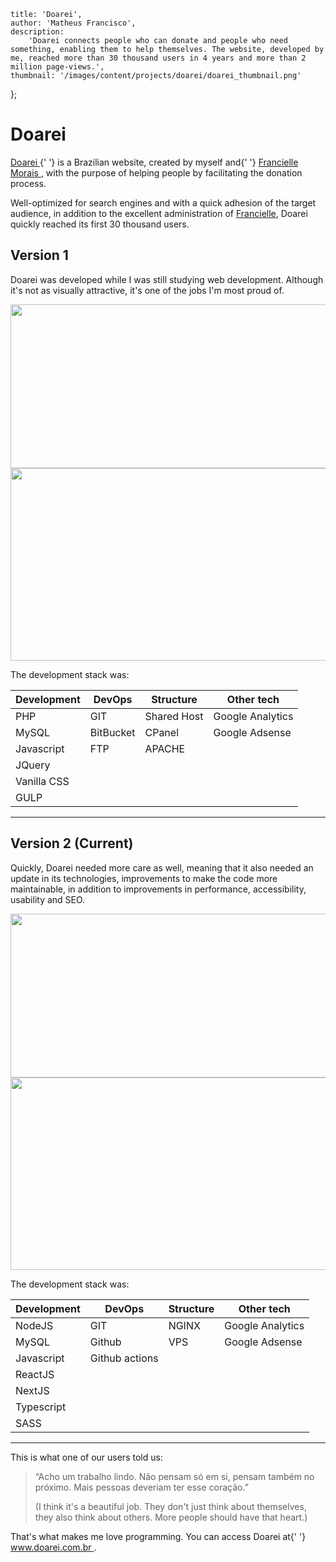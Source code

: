 
	title: 'Doarei',
	author: 'Matheus Francisco',
	description:
		'Doarei connects people who can donate and people who need something, enabling them to help themselves. The website, developed by me, reached more than 30 thousand users in 4 years and more than 2 million page-views.',
	thumbnail: '/images/content/projects/doarei/doarei_thumbnail.png'
};

# Doarei

<p>
	<a href="https://www.doarei.com.br" rel="noopener noreferrer" target="_blank">
		Doarei
	</a>{' '}
	is a Brazilian website, created by myself and{' '}
	<a
		href="https://www.linkedin.com/in/franciellemorais/"
		rel="noopener noreferrer"
		target="_blank"
	>
		Francielle Morais
	</a>
	, with the purpose of helping people by facilitating the donation process.
</p>

Well-optimized for search engines and with a quick adhesion of the target audience, in addition to the excellent administration of <a href="https://www.linkedin.com/in/franciellemorais/" rel="noopener noreferrer" target="_blank">Francielle</a>, Doarei quickly reached its first 30 thousand users.

## Version 1

Doarei was developed while I was still studying web development. Although it's not as visually attractive, it's one of the jobs I'm most proud of.

<Grid>
	<Grid.Item size={6}>
		<Image
			src="/images/content/projects/doarei/doarei_print.png"
			width="536"
			height="262"
		/>
	</Grid.Item>
	<Grid.Item size={6}>
		<Image
			src="/images/content/projects/doarei/doarei_print2.png"
			width="640"
			height="308"
		/>
	</Grid.Item>
</Grid>

The development stack was:

| Development | DevOps    | Structure   | Other tech       |
| ----------- | --------- | ----------- | ---------------- |
| PHP         | GIT       | Shared Host | Google Analytics |
| MySQL       | BitBucket | CPanel      | Google Adsense   |
| Javascript  | FTP       | APACHE      |
| JQuery      |           |             |
| Vanilla CSS |           |             |
| GULP        |           |             |

---

## Version 2 (Current)

Quickly, Doarei needed more care as well, meaning that it also needed an update in its technologies, improvements to make the code more maintainable, in addition to improvements in performance, accessibility, usability and SEO.

<Grid>
	<Grid.Item size={6}>
		<Image
			src="/images/content/projects/doarei/doarei_print3.png"
			width="536"
			height="262"
		/>
	</Grid.Item>
	<Grid.Item size={6}>
		<Image
			src="/images/content/projects/doarei/doarei_print4.png"
			width="640"
			height="308"
		/>
	</Grid.Item>
</Grid>

The development stack was:

| Development | DevOps         | Structure | Other tech       |
| ----------- | -------------- | --------- | ---------------- |
| NodeJS      | GIT            | NGINX     | Google Analytics |
| MySQL       | Github         | VPS       | Google Adsense   |
| Javascript  | Github actions |           |
| ReactJS     |                |           |
| NextJS      |                |           |
| Typescript  |                |           |
| SASS        |                |           |

---

This is what one of our users told us:

> “Acho um trabalho lindo. Não pensam só em si, pensam também no próximo. Mais pessoas deveriam ter esse coração.”
>
> (I think it's a beautiful job. They don't just think about themselves, they also think about others. More people should have that heart.)

<p>
	That's what makes me love programming. You can access Doarei at{' '}
	<a href="https://www.doarei.com.br" rel="noopener noreferrer" target="_blank">
		www.doarei.com.br
	</a>
	.
</p>

